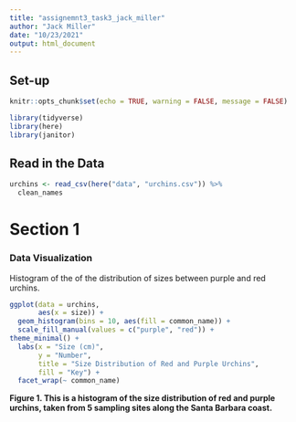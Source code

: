 ```yaml
---
title: "assignemnt3_task3_jack_miller"
author: "Jack Miller"
date: "10/23/2021"
output: html_document
---
```

## Set-up
```r
knitr::opts_chunk$set(echo = TRUE, warning = FALSE, message = FALSE)

library(tidyverse)
library(here)
library(janitor)
```

## Read in the Data 
```r
urchins <- read_csv(here("data", "urchins.csv")) %>% 
  clean_names
```


# Section 1 

### Data Visualization 
Histogram of the of the distribution of sizes between purple and red urchins.

```r
ggplot(data = urchins,
       aes(x = size)) +
  geom_histogram(bins = 10, aes(fill = common_name)) +
  scale_fill_manual(values = c("purple", "red")) +
theme_minimal() + 
  labs(x = "Size (cm)",
       y = "Number",
       title = "Size Distribution of Red and Purple Urchins",
       fill = "Key") +
  facet_wrap(~ common_name)
```

**Figure 1. This is a histogram of the size distribution of red and purple urchins, taken from 5 sampling sites along the Santa Barbara coast.**
